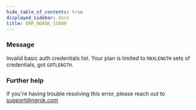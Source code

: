 ```yaml
---
hide_table_of_contents: true
displayed_sidebar: docs
title: ERR_NGROK_15009
---
```


### Message

Invalid basic auth credentials list. Your plan is limited to `MAXLENGTH` sets of credentials, got `GOTLENGTH`.

### Further help

If you're having trouble resolving this error, please reach out to [support@ngrok.com](mailto:support@ngrok.com?subject=Help%20with%20ERR_NGROK_15009)
